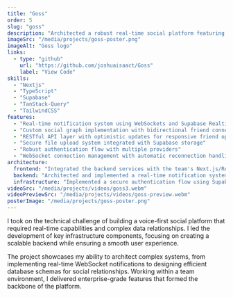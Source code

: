```yaml
---
title: "Goss"
order: 5
slug: "goss"
description: "Architected a robust real-time social platform featuring WebSocket notifications, social graph management, and file handling. Built with Next.js, TypeScript, and Supabase."
imageSrc: "/media/projects/goss-poster.png"
imageAlt: "Goss logo"
links:
  - type: "github"
    url: "https://github.com/joshuaisaact/Goss"
    label: "View Code"
skills:
  - "Nextjs"
  - "TypeScript"
  - "Supabase"
  - "TanStack-Query"
  - "TailwindCSS"
features:
  - "Real-time notification system using WebSockets and Supabase Realtime for instant updates"
  - "Custom social graph implementation with bidirectional friend connections in PostgreSQL"
  - "RESTful API layer with optimistic updates for responsive friend operations"
  - "Secure file upload system integrated with Supabase storage"
  - "Robust authentication flow with multiple providers"
  - "WebSocket connection management with automatic reconnection handling"
architecture:
  frontend: "Integrated the backend services with the team's Next.js/React frontend. Implemented Tanstack Query for efficient state management and optimistic updates, significantly improving perceived performance. Built reusable hooks for WebSocket management and real-time data synchronization."
  backend: "Architected and implemented a real-time notification system using WebSockets and Supabase Realtime, ensuring reliable message delivery across multiple client sessions. Designed an efficient social graph schema in PostgreSQL, optimizing friend relationship queries and management. Built RESTful APIs with comprehensive validation and error handling."
  infrastructure: "Implemented a secure authentication flow using Supabase, supporting multiple providers and session management. Built a scalable file upload system with proper access controls and storage optimization. Set up WebSocket infrastructure with connection pooling and automatic recovery."
videoSrc: "/media/projects/videos/goss3.webm"
videoPreviewSrc: "/media/projects/videos/goss-preview.webm"
posterImage: "/media/projects/goss-poster.png"
---
```


I took on the technical challenge of building a voice-first social platform that required real-time capabilities and complex data relationships. I led the development of key infrastructure components, focusing on creating a scalable backend while ensuring a smooth user experience.

The project showcases my ability to architect complex systems, from implementing real-time WebSocket notifications to designing efficient database schemas for social relationships. Working within a team environment, I delivered enterprise-grade features that formed the backbone of the platform.
